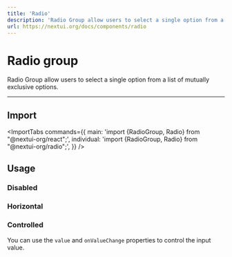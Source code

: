 ```yaml
---
title: 'Radio'
description: 'Radio Group allow users to select a single option from a list of mutually exclusive options'
url: https://nextui.org/docs/components/radio
---
```


# Radio group

Radio Group allow users to select a single option from a list of mutually exclusive options. 

<ComponentLinks component="radiogroup" reactAriaHook="useRadioGroup" />

---

## Import

<ImportTabs
  commands={{
    main: 'import {RadioGroup, Radio} from "@nextui-org/react";',
    individual: 'import {RadioGroup, Radio} from "@nextui-org/radio";',
  }}
/>

## Usage

<CodeDemo title="Usage" files={radioGroupContent.usage} />

### Disabled 

<CodeDemo title="Disabled" files={radioGroupContent.disabled} />


### Horizontal

<CodeDemo title="Horizontal" files={radioGroupContent.horizontal} />

### Controlled

You can use the `value` and `onValueChange` properties to control the input value.

<CodeDemo title="Controlled" files={radioGroupContent.controlled} />
